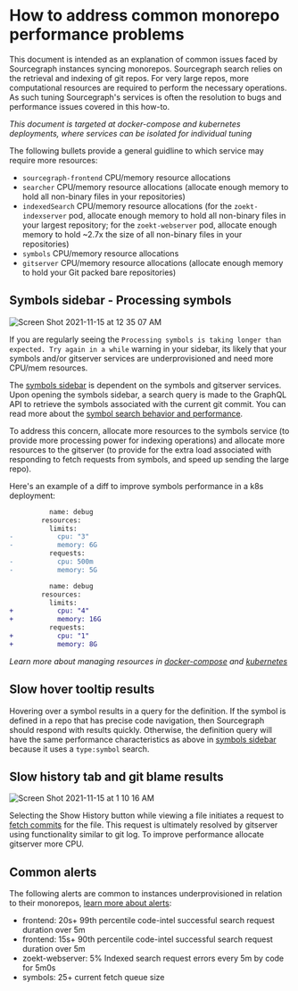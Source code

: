 # How to address common monorepo performance problems

This document is intended as an explanation of common issues faced by Sourcegraph instances syncing monorepos. Sourcegraph search relies on the retrieval and indexing of git repos. For very large repos, more computational resources are required to perform the necessary operations. As such tuning Sourcegraph's services is often the resolution to bugs and performance issues covered in this how-to.

_This document is targeted at docker-compose and kubernetes deployments, where services can be isolated for individual tuning_

The following bullets provide a general guidline to which service may require more resources:

* `sourcegraph-frontend` CPU/memory resource allocations
* `searcher` CPU/memory resource allocations (allocate enough memory to hold all non-binary files in your repositories)
* `indexedSearch` CPU/memory resource allocations (for the `zoekt-indexserver` pod, allocate enough memory to hold all non-binary files in your largest repository; for the `zoekt-webserver` pod, allocate enough memory to hold ~2.7x the size of all non-binary files in your repositories)
* `symbols` CPU/memory resource allocations
* `gitserver` CPU/memory resource allocations (allocate enough memory to hold your Git packed bare repositories)

## Symbols sidebar - Processing symbols

![Screen Shot 2021-11-15 at 12 35 07 AM](https://user-images.githubusercontent.com/13024338/141749036-95759cbe-abd5-4d78-91eb-618423d2f66c.png)

If you are regularly seeing the `Processing symbols is taking longer than expected. Try again in a while` warning in your sidebar, its likely that your symbols and/or gitserver services are underprovisioned and need more CPU/mem resources.

The [symbols sidebar](https://sourcegraph.com/github.com/sourcegraph/sourcegraph/-/blob/client/web/src/repo/RepoRevisionSidebarSymbols.tsx?L42) is dependent on the symbols and gitserver services. Upon opening the symbols sidebar, a search query is made to the GraphQL API to retrieve the symbols associated with the current git commit. You can read more about the [symbol search behavior and performance](/code-search/types/symbol#symbol-search-behavior-and-performance).

To address this concern, allocate more resources to the symbols service (to provide more processing power for indexing operations) and allocate more resources to the gitserver (to provide for the extra load associated with responding to fetch requests from symbols, and speed up sending the large repo).

Here's an example of a diff to improve symbols performance in a k8s deployment:

```diff
          name: debug
        resources:
          limits:
-           cpu: "3"
-           memory: 6G
          requests:
-           cpu: 500m
-           memory: 5G

          name: debug
        resources:
          limits:
+           cpu: "4"
+           memory: 16G
          requests:
+           cpu: "1"
+           memory: 8G
```

_Learn more about managing resources in [docker-compose](/admin/deploy/docker-compose/#operations) and [kubernetes](/admin/deploy/kubernetes/operations)_

## Slow hover tooltip results

Hovering over a symbol results in a query for the definition. If the symbol is defined in a repo that has precise code navigation, then Sourcegraph should respond with results quickly. Otherwise, the definition query will have the same performance characteristics as above in [symbols sidebar](#symbols-sidebar---processing-symbols) because it uses a `type:symbol` search.

## Slow history tab and git blame results

![Screen Shot 2021-11-15 at 1 10 16 AM](https://user-images.githubusercontent.com/13024338/141754063-2080c7c6-b5be-43c1-b9db-386e916d2968.png)

Selecting the Show History button while viewing a file initiates a request to [fetch commits](https://sourcegraph.com/search?q=context:global+repo:%5Egithub%5C.com/sourcegraph/sourcegraph%24+file:%5Eclient/web/src/repo/RepoRevisionSidebarCommits%5C.tsx+function+fetchCommits%28&patternType=literal) for the file. This request is ultimately resolved by gitserver using functionality similar to git log. To improve performance allocate gitserver more CPU.

## Common alerts

The following alerts are common to instances underprovisioned in relation to their monorepos, [learn more about alerts](/admin/observability/alerts):

- frontend: 20s+ 99th percentile code-intel successful search request duration over 5m
- frontend: 15s+ 90th percentile code-intel successful search request duration over 5m
- zoekt-webserver: 5% Indexed search request errors every 5m by code for 5m0s
- symbols: 25+ current fetch queue size
